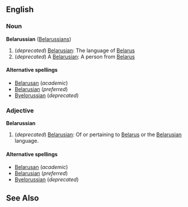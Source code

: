 ==English==
===Noun===
'''Belarussian''' ([[Belarussians]])

# (''deprecated'') [[Belarusian]]: The language of [[Belarus]]
# (''deprecated'') A [[Belarusian]]: A person from [[Belarus]]

====Alternative spellings====
*[[Belarusan]] (''academic'')
*[[Belarusian]] (''preferred'')
*[[Byelorussian]] (''deprecated'')

===Adjective===
'''Belarussian'''

# (''deprecated'') [[Belarusian]]: Of or pertaining to [[Belarus]] or the [[Belarusian]] language.

====Alternative spellings====
*[[Belarusan]] (''academic'')
*[[Belarusian]] (''preferred'')
*[[Byelorussian]] (''deprecated'')
==See Also==
{{interwiktionary|code=be}}